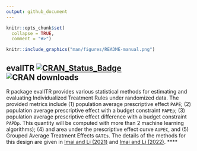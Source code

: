 ```yaml
---
output: github_document
---
```


<!-- README.md is generated from README.Rmd. Please edit that file -->

```r
knitr::opts_chunk$set(
  collapse = TRUE,
  comment = "#>")
```

```r
knitr::include_graphics("man/figures/README-manual.png")
```

<!-- badges: start -->
<!-- badges: end -->


## evalITR  [![CRAN_Status_Badge](http://www.r-pkg.org/badges/version/evalITR)](https://cran.r-project.org/package=evalITR) ![CRAN downloads](http://cranlogs.r-pkg.org/badges/grand-total/evalITR)

R package evalITR provides various statistical methods for estimating and evaluating Individualized Treatment Rules under randomized data. The provided metrics include (1) population average prescriptive effect `PAPE`; (2) population average prescriptive effect with a budget constraint `PAPEp`; (3) population average prescriptive effect difference with a budget constraint `PAPDp`. This quantity will be computed with more than 2 machine learning algorithms); (4) and area under the prescriptive effect curve `AUPEC`, and (5) Grouped Average Treatment Effects `GATEs`.  The details of the methods for this design are given in [Imai and Li (2021)](https://arxiv.org/abs/1905.05389) and [Imai and Li (2022)](https://arxiv.org/abs/2203.14511).
****